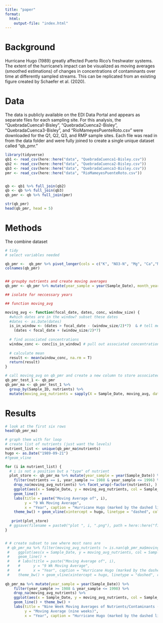 ```yaml
---
title: "paper"
format: 
  html: 
    output-file: "index.html"
---
```


# Background

Hurricane Hugo (1989) greatly affected Puerto Rico's freshwater systems. The extent of the hurricane's impact can be visualized as moving averages (smoothed estimations) of changes in concentrations of contaminants over time at differently sampled streams. This can be replicated from an existing figure created by Schaefer et al. (2020).

# Data

The data is publicly available on the EDI Data Portal and appears as separate files for each sampling site. For this analysis, the "QuebradaCuenca1-Bisley", "QuebradaCuenca2-Bisley", "QuebradaCuenca3-Bisley", and "RioMameyesPuenteRoto.csv" were downloaded for the Q1, Q2, Q3, and RMP sample sites. Each file was read in from the data folder and were fully joined to create a single unique dataset called "qb_pmr."

```r
library(tidyverse)
qb1 <- read_csv(here::here("data", "QuebradaCuenca1-Bisley.csv"))
qb2 <- read_csv(here::here("data", "QuebradaCuenca2-Bisley.csv"))
qb3 <- read_csv(here::here("data", "QuebradaCuenca3-Bisley.csv"))
pmr <- read_csv(here::here("data", "RioMameyesPuenteRoto.csv"))


qb <- qb1 %>% full_join(qb2)
qb <- qb %>% full_join(qb3)
qb_pmr <- qb %>% full_join(pmr)

str(qb_pmr)
head(qb_pmr, head = 5)

```

# Methods
The combine dataset 
```r
# tidy 
# select variables needed

qb_pmr <-  qb_pmr %>% pivot_longer(cols = c("K", "NO3-N", "Mg", "Ca","NH4-N"), names_to = "nutrients", values_to = "concentration") %>% select(Sample_Date, nutrients, concentration, Sample_ID)
colnames(qb_pmr)


## groupby nutrients and create moving averages
qb_pmr <- qb_pmr %>% mutate(year_sample = year(Sample_Date), month_year = format(Sample_Date, "%Y-%m"), day_of_year= yday(Sample_Date), week_sample = week(Sample_Date))

## isolate for neccessary years


```

```r
## function moving_avg 

moving_avg <- function(focal_date, dates, conc, window_size) {
  #which dates are in the window? subset these dates 
  #dates <- as.Date(dates)
  is_in_window <- (dates > focal_date - (window_size/2)*7)  & # tell me when dates are greater than focal date offset by half of window 
    (dates < focal_date + (window_size/2)*7)
  
  # find associated concentrations
  window_conc <- conc[is_in_window] # pull out associated concentrations
  
  # calculate mean
  result <- mean(window_conc, na.rm = T)
  return(result)
}

```

```r
# call moving_avg on qb_pmr and create a new column to store associated moving_avg concentrations with each nutrient in a single column 
qb_pmr_test_1 <- qb_pmr
qb_pmr_ma <- qb_pmr_test_1 %>%
  group_by(Sample_ID, nutrients) %>%
  mutate(moving_avg_nutrients = sapply(X = Sample_Date, moving_avg, dates = as.Date(Sample_Date), conc = concentration, window_size = 9)) %>% ungroup()
```

# Results

```r
# look at the first six rows 
head(qb_pmr_ma)

# graph them with for loop
# create list of nutrients (just want the levels)
nutrient_list <- unique(qb_pmr_ma$nutrients)
hugo <- as.Date("1989-09-21")
#?geom_vline

for (i in nutrient_list) {
  # i is not a position but a "type" of nutrient
  plot_store <- qb_pmr_ma %>% mutate(year_sample = year(Sample_Date)) %>%
    filter(nutrients == i, year_sample >= 1988 & year_sample <= 1996) %>%
    drop_na(moving_avg_nutrients) %>% facet_wrap(~factor(nutrients), )
    ggplot(aes(x = Sample_Date, y = moving_avg_nutrients, col = Sample_ID, group = Sample_ID)) +
    geom_line() +
    labs(title = paste("Moving Average of", i),
         y = "9 Wk Moving Average",
         x = "Year", caption = "Hurricane Hugo (marked by the dashed line) occurred around 09/21/1989.") + 
    theme_bw() + geom_vline(xintercept = hugo, linetype = "dashed", col = "red") 
 
   print(plot_store) 
  # ggsave(filename = paste0("plot ", i, ".png"), path = here::here("figs"), plot = plot_store)
}


# # create subset to see where most nans are
 # qb_pmr_ma %>% filter(moving_avg_nutrients != is.nan(qb_pmr_ma$moving_avg_nutrients), nutrients == "NH4-N") %>% #drop_na(moving_avg_nutrients) %>%
 #    ggplot(aes(x = Sample_Date, y = moving_avg_nutrients, col = Sample_ID, group = Sample_ID)) +
 #    geom_line() +
 #    # labs(title = paste("Moving Average of", i),
 #    #      y = "9 Wk Moving Average",
 #    #      x = "Year", caption = "Hurricane Hugo (marked by the dashed line) occurred around 09/21/1989.") +
 #    theme_bw() + geom_vline(xintercept = hugo, linetype = "dashed", col = "red")
 
qb_pmr_ma %>% mutate(year_sample = year(Sample_Date)) %>%
    filter(year_sample >= 1988 & year_sample <= 1998) %>%
    drop_na(moving_avg_nutrients) %>%  
    ggplot(aes(x = Sample_Date, y = moving_avg_nutrients, col = Sample_ID, group = Sample_ID)) +
    geom_line() + theme_bw() + 
    labs(title = "Nine Week Moving Averages of Nutrients/Contaminants (1988-1998)",
         y = "Moving Average (nine weeks)",
         x = "Year", caption = "Hurricane Hugo (marked by the dashed line) occurred around 09/21/1989.") + facet_wrap(~factor(nutrients), scales = "free_y") + geom_vline(xintercept = hugo, linetype = "dashed", col = "red") 
 


 
```









